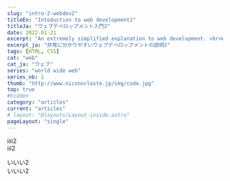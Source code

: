 ---
slug: "intro-2-webdev2"
titleEn: "Intoduction to web development2"
titleJa: "ウェブデベロップメント入門2"
date: 2022-01-21
excerpt: "An extremely simplified explanation to web development. <br>What is the work of a web developer ? How the browser works ? What language do I need to learn ?2"
excerpt_ja: "非常に分かりやすいウェブデベロップメントの説明2"
tags: [HTML, CSS]
cat: "web"
cat_ja: "ウェブ"
series: "world wide web"
series_nb: 1
thumb: "http://www.niconoclaste.jp/img/code.jpg"
top: true
#hidden
category: "articles"
current: "articles"
# layout: "@layouts/Layout-inside.astro"
pageLayout: "single"
---


<SwitchLang client:only="solid">
	<p slot="en">iiii2<br/>iii2</p>
	<p slot="ja">いいい2<br/>いいい2</p>
</SwitchLang>
